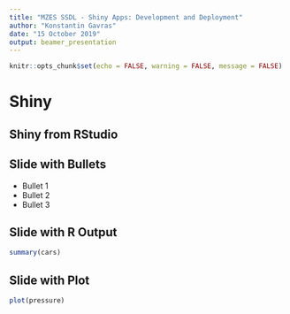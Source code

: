 ```yaml
---
title: "MZES SSDL - Shiny Apps: Development and Deployment"
author: "Konstantin Gavras"
date: "15 October 2019"
output: beamer_presentation
---
```


```r
knitr::opts_chunk$set(echo = FALSE, warning = FALSE, message = FALSE)
```

# Shiny

## Shiny from RStudio



## Slide with Bullets

- Bullet 1
- Bullet 2
- Bullet 3

## Slide with R Output

```r
summary(cars)
```

## Slide with Plot

```r
plot(pressure)
```


